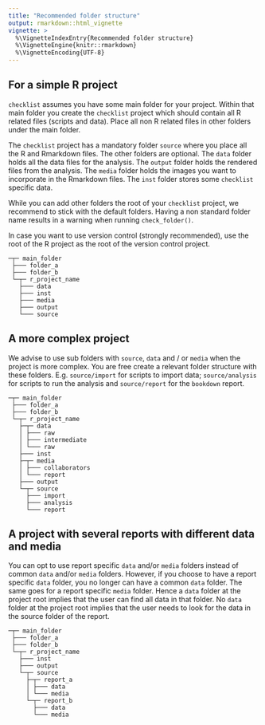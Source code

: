 ```yaml
---
title: "Recommended folder structure"
output: rmarkdown::html_vignette
vignette: >
  %\VignetteIndexEntry{Recommended folder structure}
  %\VignetteEngine{knitr::rmarkdown}
  %\VignetteEncoding{UTF-8}
---
```


## For a simple R project

`checklist` assumes you have some main folder for your project.
Within that main folder you create the `checklist` project which should contain all R related files (scripts and data).
Place all non R related files in other folders under the main folder.

The `checklist` project has a mandatory folder `source` where you place all the R and Rmarkdown files.
The other folders are optional.
The `data` folder holds all the data files for the analysis.
The `output` folder holds the rendered files from the analysis.
The `media` folder holds the images you want to incorporate in the Rmarkdown files.
The `inst` folder stores some `checklist` specific data.

While you can add other folders the root of your `checklist` project, we recommend to stick with the default folders.
Having a non standard folder name results in a warning when running `check_folder()`.

In case you want to use version control (strongly recommended), use the root of the R project as the root of the version control project.

```
─┬─ main_folder
 ├─── folder_a
 ├─── folder_b
 └─┬─ r_project_name
   ├─── data
   ├─── inst
   ├─── media
   ├─── output
   └─── source
```

## A more complex project

We advise to use sub folders with `source`, `data` and / or `media` when the project is more complex.
You are free create a relevant folder structure with these folders.
E.g. `source/import` for scripts to import data; `source/analysis` for scripts to run the analysis and `source/report` for the `bookdown` report.

```
─┬─ main_folder
 ├─── folder_a
 ├─── folder_b
 └─┬─ r_project_name
   ├─┬─ data
   │ ├─── raw
   │ ├─── intermediate
   │ └─── raw
   ├─── inst
   ├─┬─ media
   │ ├─── collaborators
   │ └─── report
   ├─── output
   └─┬─ source
     ├─── import
     ├─── analysis
     └─── report
```

## A project with several reports with different data and media

You can opt to use report specific `data` and/or `media` folders instead of common `data` and/or `media` folders.
However, if you choose to have a report specific `data` folder, you no longer can have a common `data` folder.
The same goes for a report specific `media` folder.
Hence a `data` folder at the project root implies that the user can find all data in that folder.
No `data` folder at the project root implies that the user needs to look for the data in the source folder of the report.

```
─┬─ main_folder
 ├─── folder_a
 ├─── folder_b
 └─┬─ r_project_name
   ├─── inst
   ├─── output
   └─┬─ source
     ├─┬─ report_a
     │ ├─── data
     │ └─── media
     └─┬─ report_b
       ├─── data
       └─── media
```
